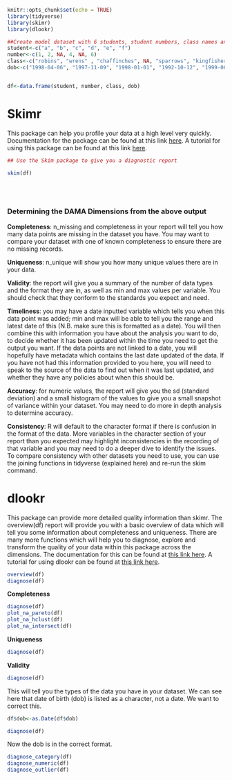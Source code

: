 
```{r setup, include=FALSE}
knitr::opts_chunk$set(echo = TRUE)
library(tidyverse)
library(skimr)
library(dlookr)
```


```{r Model Dataset - Schools}

##Create model dataset with 6 students, student numbers, class names and date of births.
student<-c("a", "b", "c", "d", "e", "f")
number<-c(1, 2, NA, 4, NA, 6)
class<-c("robins", "wrens" , "chaffinches", NA, "sparrows", "kingfishers")
dob<-c("1998-04-06", "1997-11-09", "1998-01-01", "1992-10-12", "1999-06-06", "1998-05-06")


df<-data.frame(student, number, class, dob)


```

# Skimr  

This package can help you profile your data at a high level very quickly. Documentation for the package can be found at this link [here](https://docs.ropensci.org/skimr/). A tutorial for using this package can be found at this link [here](https://www.youtube.com/watch?app=desktop&v=x23Lrn8smHk).

```{r - Skim data}
## Use the Skim package to give you a diagnostic report

skim(df)

```
<br>
<br>

### Determining the DAMA Dimensions from the above output

__Completeness__: n_missing and completeness in your report will tell you how many data points are missing in the dataset you have. You may want to compare your dataset with one of known completeness to ensure there are no missing records.  

__Uniqueness__: n_unique will show you how many unique values there are in your data. 

__Validity__: the report will give you a summary of the number of data types and the format they are in, as well as min and max values per variable. You should check that they conform to the standards you expect and need.  

__Timeliness__: you may have a date inputted variable which tells you when this data point was added; min and max will be able to tell you the range and latest date of this (N.B. make sure this is formatted as a date). You will then combine this with information you have about the analysis you want to do, to decide whether it has been updated within the time you need to get the output you want.  If the data points are not linked to a date, you will hopefully have metadata which contains the last date updated of the data. If you have not had this information provided to you here, you will need to speak to the source of the data to find out when it was last updated, and whether they have any policies about when this should be.  

__Accuracy__: for numeric values, the report will give you the sd (standard deviation) and a small histogram of the values to give you a small snapshot of variance within your dataset. You may need to do more in depth analysis to determine accuracy.  

__Consistency__: R will default to the character format if there is confusion in the format of the data. More variables in the character section of your report than you expected may highlight inconsistencies in the recording of that variable and you may need to do a deeper dive to identify the issues. To compare consistency with other datasets you need to use, you can use the joining functions in tidyverse (explained here) and re-run the skim command.






# dlookr
This package can provide more detailed quality information than skimr. The overview(df) report will provide you with a basic overview of data which will tell you some information about completeness and uniqueness. There are many more functions which will help you to diagnose, explore and transform the quality of your data within this package across the dimensions. The documentation for this can be found at [this link here](https://choonghyunryu.github.io/dlookr/articles/introduce.html#preface). A tutorial for using dlookr can be found at [this link here](https://www.youtube.com/watch?v=M7eNYbd4n1Y). 

```{r overview report and diagnose}
overview(df)
diagnose(df)

```

__Completeness__

```{r Completeness}


diagnose(df)
plot_na_pareto(df)
plot_na_hclust(df)
plot_na_intersect(df)	

```

__Uniqueness__

```{r Uniqueness}
diagnose(df)

```


__Validity__
```{r Validity}
diagnose(df)
```

This will tell you the types of the data you have in your dataset. We can see here that date of birth (dob) is listed as a character, not a date. We want to correct this.


```{r Correct dob and diagnose}
df$dob<-as.Date(df$dob)

diagnose(df)
```


Now the dob is in the correct format.

```{r valid ranges}
diagnose_category(df)
diagnose_numeric(df)
diagnose_outlier(df)
```


